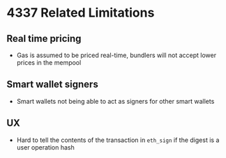 # 4337 Related Limitations

## Real time pricing

- Gas is assumed to be priced real-time, bundlers will not accept lower prices in the mempool

## Smart wallet signers

- Smart wallets not being able to act as signers for other smart wallets

## UX

- Hard to tell the contents of the transaction in `eth_sign` if the digest is a user operation hash
